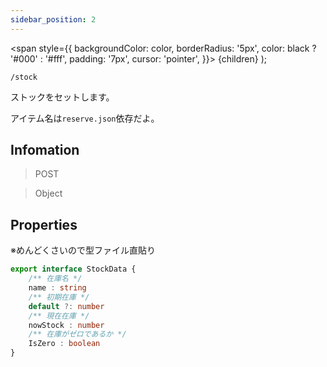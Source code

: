```yaml
---
sidebar_position: 2
---
```


  <span
    style={{
      backgroundColor: color,
      borderRadius: '5px',
      color: black ? '#000' : '#fff',
      padding: '7px',
      cursor: 'pointer',
    }}>
    {children}
  </span>
);

```
/stock
```

ストックをセットします。

アイテム名は`reserve.json`依存だよ。

## Infomation

> <Highlight color="#ffcc22"> POST </Highlight>

> <Highlight color="#c1c10f"> Object </Highlight>


## Properties

※めんどくさいので型ファイル直貼り

```ts
export interface StockData {
    /** 在庫名 */
    name : string
    /** 初期在庫 */
    default ?: number
    /** 現在在庫 */
    nowStock : number
    /** 在庫がゼロであるか */
    IsZero : boolean
}
```